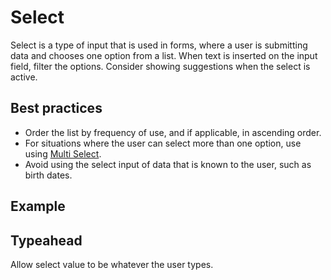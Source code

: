 
# Select

Select is a type of input that is used in forms, where a user is submitting data and chooses one option from a list. When text is inserted on the input field, filter the options. Consider showing suggestions when the select is active.

## Best practices

- Order the list by frequency of use, and if applicable, in ascending order.
- For situations where the user can select more than one option, use using [Multi Select](/components/multi-select).
- Avoid using the select input of data that is known to the user, such as birth dates.

## Example

<Demo src='pages/components/select/Select' />

## Typeahead

Allow select value to be whatever the user types.

<Demo src='pages/components/select/Typeahead' />
